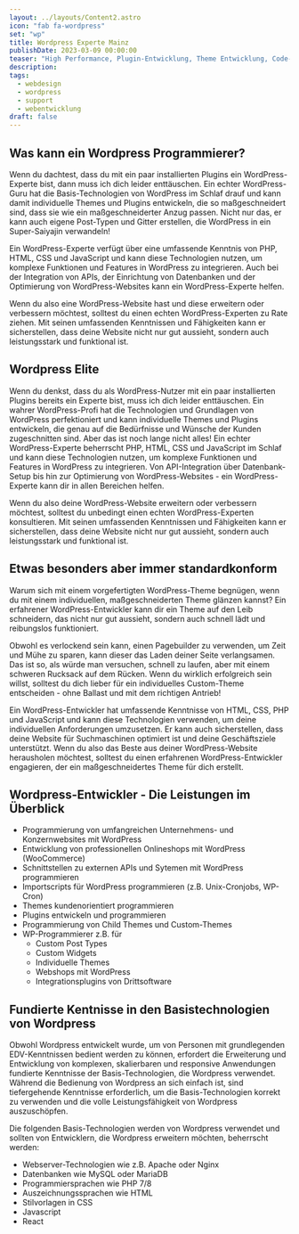 ```yaml
---
layout: ../layouts/Content2.astro
icon: "fab fa-wordpress"
set: "wp"
title: Wordpress Experte Mainz
publishDate: 2023-03-09 00:00:00
teaser: "High Performance, Plugin-Entwicklung, Theme Entwicklung, Code- Erweiterungen, Custom Post Types, User Management, AJAX, REST, Gutenberg. Also alles was Dein Herz begehrt und noch mehr. "
description:
tags:
  - webdesign
  - wordpress
  - support
  - webentwicklung
draft: false
---
```


## Was kann ein Wordpress Programmierer?
Wenn du dachtest, dass du mit ein paar installierten Plugins ein WordPress-Experte bist, dann muss ich dich leider enttäuschen. Ein echter WordPress-Guru hat die Basis-Technologien von WordPress im Schlaf drauf und kann damit individuelle Themes und Plugins entwickeln, die so maßgeschneidert sind, dass sie wie ein maßgeschneiderter Anzug passen. Nicht nur das, er kann auch eigene Post-Typen und Gitter erstellen, die WordPress in ein Super-Saiyajin verwandeln!

Ein WordPress-Experte verfügt über eine umfassende Kenntnis von PHP, HTML, CSS und JavaScript und kann diese Technologien nutzen, um komplexe Funktionen und Features in WordPress zu integrieren. Auch bei der Integration von APIs, der Einrichtung von Datenbanken und der Optimierung von WordPress-Websites kann ein WordPress-Experte helfen.

Wenn du also eine WordPress-Website hast und diese erweitern oder verbessern möchtest, solltest du einen echten WordPress-Experten zu Rate ziehen. Mit seinen umfassenden Kenntnissen und Fähigkeiten kann er sicherstellen, dass deine Website nicht nur gut aussieht, sondern auch leistungsstark und funktional ist.
<ImageWD />
<CTA classes="mb-5 p-3 text-center" />


## Wordpress Elite
Wenn du denkst, dass du als WordPress-Nutzer mit ein paar installierten Plugins bereits ein Experte bist, muss ich dich leider enttäuschen. Ein wahrer WordPress-Profi hat die Technologien und Grundlagen von WordPress perfektioniert und kann individuelle Themes und Plugins entwickeln, die genau auf die Bedürfnisse und Wünsche der Kunden zugeschnitten sind. Aber das ist noch lange nicht alles! Ein echter WordPress-Experte beherrscht PHP, HTML, CSS und JavaScript im Schlaf und kann diese Technologien nutzen, um komplexe Funktionen und Features in WordPress zu integrieren. Von API-Integration über Datenbank-Setup bis hin zur Optimierung von WordPress-Websites - ein WordPress-Experte kann dir in allen Bereichen helfen.

Wenn du also deine WordPress-Website erweitern oder verbessern möchtest, solltest du unbedingt einen echten WordPress-Experten konsultieren. Mit seinen umfassenden Kenntnissen und Fähigkeiten kann er sicherstellen, dass deine Website nicht nur gut aussieht, sondern auch leistungsstark und funktional ist.

<ImageWD />
<CTA classes="mb-5 p-3 text-center" />


## Etwas besonders aber immer standardkonform
Warum sich mit einem vorgefertigten WordPress-Theme begnügen, wenn du mit einem individuellen, maßgeschneiderten Theme glänzen kannst? Ein erfahrener WordPress-Entwickler kann dir ein Theme auf den Leib schneidern, das nicht nur gut aussieht, sondern auch schnell lädt und reibungslos funktioniert.

Obwohl es verlockend sein kann, einen Pagebuilder zu verwenden, um Zeit und Mühe zu sparen, kann dieser das Laden deiner Seite verlangsamen. Das ist so, als würde man versuchen, schnell zu laufen, aber mit einem schweren Rucksack auf dem Rücken. Wenn du wirklich erfolgreich sein willst, solltest du dich lieber für ein individuelles Custom-Theme entscheiden - ohne Ballast und mit dem richtigen Antrieb!

Ein WordPress-Entwickler hat umfassende Kenntnisse von HTML, CSS, PHP und JavaScript und kann diese Technologien verwenden, um deine individuellen Anforderungen umzusetzen. Er kann auch sicherstellen, dass deine Website für Suchmaschinen optimiert ist und deine Geschäftsziele unterstützt. Wenn du also das Beste aus deiner WordPress-Website herausholen möchtest, solltest du einen erfahrenen WordPress-Entwickler engagieren, der ein maßgeschneidertes Theme für dich erstellt.

<ImageWD />
<CTA classes="mb-5 p-3 text-center" />


## Wordpress-Entwickler - Die Leistungen im Überblick
* Programmierung von umfangreichen Unternehmens- und Konzernwebsites mit WordPress
* Entwicklung von professionellen Onlineshops mit WordPress (WooCommerce)
* Schnittstellen zu externen APIs und Sytemen mit WordPress programmieren
* Importscripts für WordPress programmieren (z.B. Unix-Cronjobs, WP-Cron)
* Themes kundenorientiert programmieren
* Plugins entwickeln und programmieren
* Programmierung von Child Themes und Custom-Themes
* WP-Programmierer z.B. für
  * Custom Post Types
  * Custom Widgets
  * Individuelle Themes
  * Webshops mit WordPress
  * Integrationsplugins von Drittsoftware

<ImageWD />
<CTA classes="mb-5 p-3 text-center" />


## Fundierte Kentnisse in den Basistechnologien von Wordpress
Obwohl Wordpress entwickelt wurde, um von Personen mit grundlegenden EDV-Kenntnissen bedient werden zu können, erfordert die Erweiterung und Entwicklung von komplexen, skalierbaren und responsive Anwendungen fundierte Kenntnisse der Basis-Technologien, die Wordpress verwendet. Während die Bedienung von Wordpress an sich einfach ist, sind tiefergehende Kenntnisse erforderlich, um die Basis-Technologien korrekt zu verwenden und die volle Leistungsfähigkeit von Wordpress auszuschöpfen.

Die folgenden Basis-Technologien werden von Wordpress verwendet und sollten von Entwicklern, die Wordpress erweitern möchten, beherrscht werden:


* Webserver-Technologien wie z.B. Apache oder Nginx
* Datenbanken wie MySQL oder MariaDB
* Programmiersprachen wie PHP 7/8
* Auszeichnungssprachen wie HTML
* Stilvorlagen in CSS
* Javascript
* React
